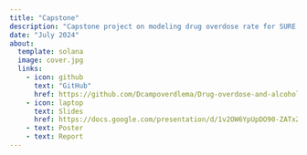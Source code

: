 ```yaml
---
title: "Capstone"
description: "Capstone project on modeling drug overdose rate for SURE 2024 at CMU"
date: "July 2024"
about: 
  template: solana
  image: cover.jpg
  links:
    - icon: github
      text: "GitHub"
      href: https://github.com/Dcampoverdlema/Drug-overdose-and-alcohol-related-deaths
    - icon: laptop
      text: Slides
      href: https://docs.google.com/presentation/d/1v2OW6YpUpDO90-ZATxZ0-vkdAitEp-05z_ZakYx_Xtk/edit?usp=sharing
    - text: Poster
    - text: Report
---
```

